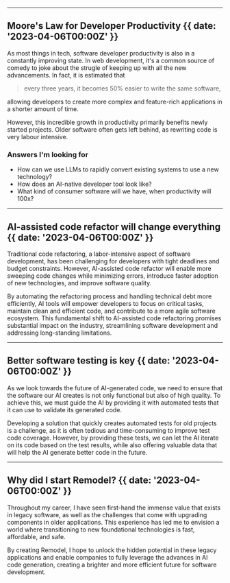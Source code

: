 
---

## Moore's Law for Developer Productivity {{ date: '2023-04-06T00:00Z' }}

As most things in tech, software developer productivity is also in a constantly improving state. In web development, it's a common source of comedy to joke about the strugle of keeping up with all the new advancements. In fact, it is estimated that

<blockquote>
  every three years, it becomes 50% easier to write the same software,
</blockquote>

allowing developers to create more complex and feature-rich applications in a shorter amount of time.

However, this incredible growth in productivity primarily benefits newly started projects. Older software often gets left behind, as rewriting code is very labour intensive.

### <SparkleIcon className="animate-pulse-color from-yellow-500 to-blue-400" /> Answers I'm looking for

- How can we use LLMs to rapidly convert existing systems to use a new technology?
- How does an AI-native developer tool look like?
- What kind of consumer software will we have, when productivity will 100x?

---

## AI-assisted code refactor will change everything {{ date: '2023-04-06T00:00Z' }}

Traditional code refactoring, a labor-intensive aspect of software development, has been challenging for developers with tight deadlines and budget constraints. However, AI-assisted code refactor will enable more sweeping code changes while minimizing errors, introduce faster adoption of new technologies, and improve software quality.

By automating the refactoring process and handling technical debt more efficiently, AI tools will empower developers to focus on critical tasks, maintain clean and efficient code, and contribute to a more agile software ecosystem. This fundamental shift to AI-assisted code refactoring promises substantial impact on the industry, streamlining software development and addressing long-standing limitations.

---

## Better software testing is key {{ date: '2023-04-06T00:00Z' }}

As we look towards the future of AI-generated code, we need to ensure that the software our AI creates is not only functional but also of high quality. To achieve this, we must guide the AI by providing it with automated tests that it can use to validate its generated code.

Developing a solution that quickly creates automated tests for old projects is a challenge, as it is often tedious and time-consuming to improve test code coverage. However, by providing these tests, we can let the AI iterate on its code based on the test results, while also offering valuable data that will help the AI generate better code in the future.

---

## Why did I start Remodel? {{ date: '2023-04-06T00:00Z' }}

Throughout my career, I have seen first-hand the immense value that exists in legacy software, as well as the challenges that come with upgrading components in older applications. This experience has led me to envision a world where transitioning to new foundational technologies is fast, affordable, and safe.

By creating Remodel, I hope to unlock the hidden potential in these legacy applications and enable companies to fully leverage the advances in AI code generation, creating a brighter and more efficient future for software development.
